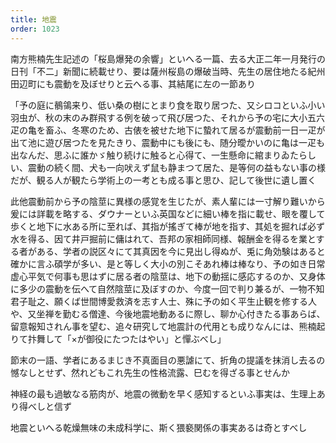 ```yaml
---
title: 地震
order: 1023
---
```


南方熊楠先生記述の「桜島爆発の余響」といへる一篇、去る大正二年一月発行の日刊「不二」新聞に続載せり、要は薩州桜島の爆破当時、先生の居住地たる紀州田辺町にも震動を及ぼせりと云へる事、其結尾に左の一節あり

「予の庭に鶺鴒来り、低い桑の樹にとまり食を取り居つた、又シロコといふ小い羽虫が、秋の末のみ群飛する例を破って飛び居つた、それから予の宅に大小五六疋の亀を畜ふ、冬寒のため、古俵を被せた地下に蟄れて居るが震動前一日一疋が出て池に遊び居つたを見たきり、震動中にも後にも、随分曖かいのに亀は一疋も出なんだ、思ふに誰かゞ触り続けに触ると心得て、一生懸命に綰まりゐたらしい、震動の続く間、犬も一向吠えず鼠も静まつて居た、是等何の益もない事の様だが、観る人が観たら学術上の一考とも成る事と思ひ、記して後世に遺し置く

此他震動前から予の陰莖に異様の感覚を生じたが、素人輩には一寸解り難いから爰には詳載を略する、ダウナーといふ英国などに細い棒を指に載せ、眼を覆して歩くと地下に水ある所に至れば、其指が搖ぎて棒が地を指す、其処を掘れば必ず水を得る、因て井戸掘前に傭はれて、吾邦の家相師同様、報酬金を得るを業とする者がある、学者の説区々にて其真因を今に見出し得ぬが、兎に角効験はあると確かに言ふ碩学が多い、是と等しく大小の別こそあれ棒は棒なり、予の如き日常虚心平気で何事も思はずに居る者の陰莖は、地下の動揺に感応するのか、又身体に多少の震動を伝へて自然陰莖に及ぼすのか、今度一回で判り兼るが、一物不知君子耻之、願くば世間博愛救済を志す人士、殊に予の如く平生止観を修する人や、又坐禅を勤むる僧達、今後地震地動あるに際し、聊か心付きたる事あらば、留意報知されん事を望む、追々研究して地震計の代用とも成りなんには、熊楠起りて抃舞して「×が御役にたつたはやい」と憚ぶべし」


節末の一語、学者にあるまじき不真面目の悪謔にて、折角の提議を抹消し去るの憾なしとせず、然れどもこれ先生の性格流露、巳むを得ざる事とせんか


神経の最も過敏なる筋肉が、地震の微動を早く感知するといふ事実は、生理上あり得べしと信ず

地震といへる乾燥無味の未成科学に、斯く猥褻関係の事実あるは奇とすべし
